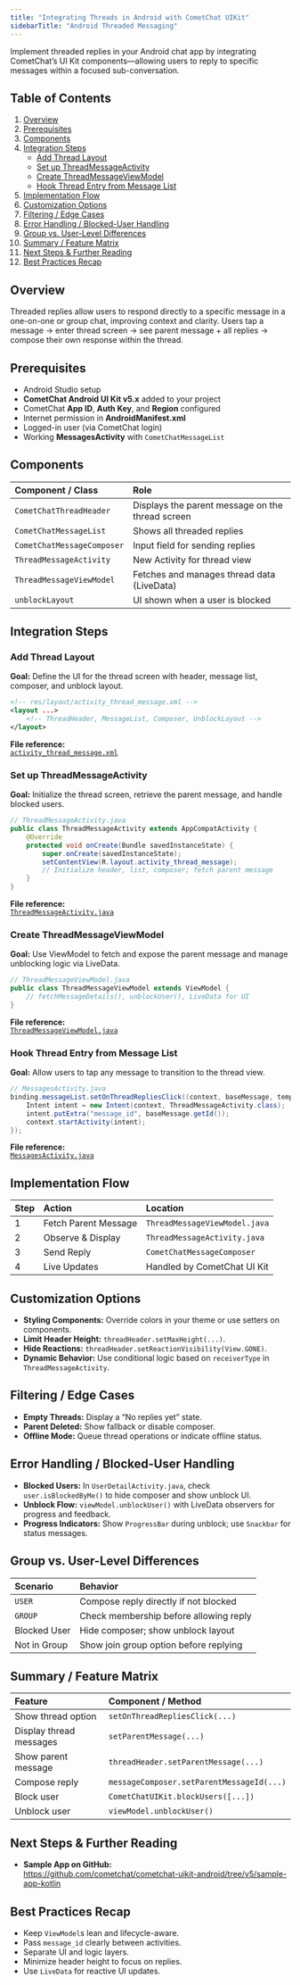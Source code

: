 ```yaml
---
title: "Integrating Threads in Android with CometChat UIKit"
sidebarTitle: "Android Threaded Messaging"
---
```


Implement threaded replies in your Android chat app by integrating CometChat’s UI Kit components—allowing users to reply to specific messages within a focused sub-conversation.

## Table of Contents

1. [Overview](#overview)  
2. [Prerequisites](#prerequisites)  
3. [Components](#components)  
4. [Integration Steps](#integration-steps)  
   - [Add Thread Layout](#add-thread-layout)  
   - [Set up ThreadMessageActivity](#set-up-threadmessageactivity)  
   - [Create ThreadMessageViewModel](#create-threadmessageviewmodel)  
   - [Hook Thread Entry from Message List](#hook-thread-entry-from-message-list)  
5. [Implementation Flow](#implementation-flow)  
6. [Customization Options](#customization-options)  
7. [Filtering / Edge Cases](#filtering--edge-cases)  
8. [Error Handling / Blocked-User Handling](#error-handling--blocked-user-handling)  
9. [Group vs. User-Level Differences](#group-vs-user-level-differences)  
10. [Summary / Feature Matrix](#summary--feature-matrix)  
11. [Next Steps & Further Reading](#next-steps--further-reading)  
12. [Best Practices Recap](#best-practices-recap)

## Overview

Threaded replies allow users to respond directly to a specific message in a one-on-one or group chat, improving context and clarity. Users tap a message → enter thread screen → see parent message + all replies → compose their own response within the thread.

## Prerequisites

- Android Studio setup  
- **CometChat Android UI Kit v5.x** added to your project  
- CometChat **App ID**, **Auth Key**, and **Region** configured  
- Internet permission in **AndroidManifest.xml**  
- Logged-in user (via CometChat login)  
- Working **MessagesActivity** with `CometChatMessageList`

## Components

| Component / Class               | Role                                                     |
|:--------------------------------|:---------------------------------------------------------|
| `CometChatThreadHeader`         | Displays the parent message on the thread screen         |
| `CometChatMessageList`          | Shows all threaded replies                               |
| `CometChatMessageComposer`      | Input field for sending replies                          |
| `ThreadMessageActivity`         | New Activity for thread view                             |
| `ThreadMessageViewModel`        | Fetches and manages thread data (LiveData)               |
| `unblockLayout`                 | UI shown when a user is blocked                          |

## Integration Steps

### Add Thread Layout

**Goal:** Define the UI for the thread screen with header, message list, composer, and unblock layout.  
```xml
<!-- res/layout/activity_thread_message.xml -->
<layout ...>
    <!-- ThreadHeader, MessageList, Composer, UnblockLayout -->
</layout>
```

**File reference:**  
[`activity_thread_message.xml`](https://github.com/cometchat/cometchat-uikit-android/blob/v5/sample_app/app/src/main/res/layout/activity_thread_message.xml)

### Set up ThreadMessageActivity

**Goal:** Initialize the thread screen, retrieve the parent message, and handle blocked users.  
```java
// ThreadMessageActivity.java
public class ThreadMessageActivity extends AppCompatActivity {
    @Override
    protected void onCreate(Bundle savedInstanceState) {
        super.onCreate(savedInstanceState);
        setContentView(R.layout.activity_thread_message);
        // Initialize header, list, composer; fetch parent message
    }
}
```

**File reference:**  
[`ThreadMessageActivity.java`](https://github.com/cometchat/cometchat-uikit-android/blob/v5/sample_app/app/src/main/java/com/cometchat/sampleapp/ThreadMessageActivity.java)

### Create ThreadMessageViewModel

**Goal:** Use ViewModel to fetch and expose the parent message and manage unblocking logic via LiveData.  
```java
// ThreadMessageViewModel.java
public class ThreadMessageViewModel extends ViewModel {
    // fetchMessageDetails(), unblockUser(), LiveData for UI
}
```

**File reference:**  
[`ThreadMessageViewModel.java`](https://github.com/cometchat/cometchat-uikit-android/blob/v5/sample_app/app/src/main/java/com/cometchat/sampleapp/ThreadMessageViewModel.java)

### Hook Thread Entry from Message List

**Goal:** Allow users to tap any message to transition to the thread view.  
```java
// MessagesActivity.java
binding.messageList.setOnThreadRepliesClick((context, baseMessage, template) -> {
    Intent intent = new Intent(context, ThreadMessageActivity.class);
    intent.putExtra("message_id", baseMessage.getId());
    context.startActivity(intent);
});
```

**File reference:**  
[`MessagesActivity.java`](https://github.com/cometchat/cometchat-uikit-android/blob/v5/sample_app/app/src/main/java/com/cometchat/sampleapp/MessagesActivity.java)

## Implementation Flow

| Step | Action                          | Location                         |
|:-----|:--------------------------------|:---------------------------------|
| 1    | Fetch Parent Message            | `ThreadMessageViewModel.java`    |
| 2    | Observe & Display               | `ThreadMessageActivity.java`     |
| 3    | Send Reply                      | `CometChatMessageComposer`       |
| 4    | Live Updates                    | Handled by CometChat UI Kit      |

## Customization Options

- **Styling Components:** Override colors in your theme or use setters on components.  
- **Limit Header Height:** `threadHeader.setMaxHeight(...)`.  
- **Hide Reactions:** `threadHeader.setReactionVisibility(View.GONE)`.  
- **Dynamic Behavior:** Use conditional logic based on `receiverType` in `ThreadMessageActivity`.

## Filtering / Edge Cases

- **Empty Threads:** Display a “No replies yet” state.  
- **Parent Deleted:** Show fallback or disable composer.  
- **Offline Mode:** Queue thread operations or indicate offline status.

## Error Handling / Blocked-User Handling

- **Blocked Users:** In `UserDetailActivity.java`, check `user.isBlockedByMe()` to hide composer and show unblock UI.  
- **Unblock Flow:** `viewModel.unblockUser()` with LiveData observers for progress and feedback.  
- **Progress Indicators:** Show `ProgressBar` during unblock; use `Snackbar` for status messages.

## Group vs. User-Level Differences

| Scenario         | Behavior                                      |
|:-----------------|:----------------------------------------------|
| `USER`           | Compose reply directly if not blocked         |
| `GROUP`          | Check membership before allowing reply        |
| Blocked User     | Hide composer; show unblock layout            |
| Not in Group     | Show join group option before replying        |

## Summary / Feature Matrix

| Feature                 | Component / Method                             |
|:------------------------|:-----------------------------------------------|
| Show thread option      | `setOnThreadRepliesClick(...)`                 |
| Display thread messages | `setParentMessage(...)`                        |
| Show parent message     | `threadHeader.setParentMessage(...)`           |
| Compose reply           | `messageComposer.setParentMessageId(...)`      |
| Block user              | `CometChatUIKit.blockUsers([...])`             |
| Unblock user            | `viewModel.unblockUser()`                      |

## Next Steps & Further Reading

- **Sample App on GitHub:**  
  https://github.com/cometchat/cometchat-uikit-android/tree/v5/sample-app-kotlin  

## Best Practices Recap

- Keep `ViewModel`s lean and lifecycle-aware.  
- Pass `message_id` clearly between activities.  
- Separate UI and logic layers.  
- Minimize header height to focus on replies.  
- Use `LiveData` for reactive UI updates.  

